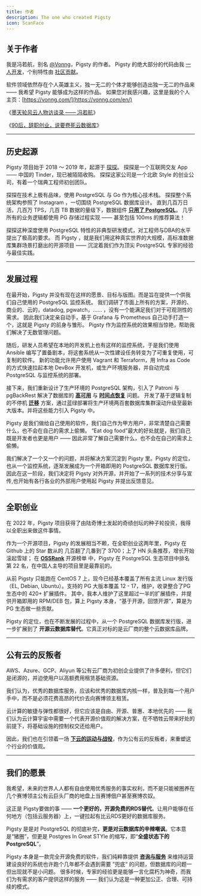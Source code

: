 ```yaml
---
title: 作者
description: The one who created Pigsty
icon: ScanFace
---
```



## 关于作者

我是冯若航，别名 [@Vonng](https://github.com/Vonng)，Pigsty 的作者。
Pigsty 的绝大部分的代码由我 [一人开发](https://github.com/pgsty/pigsty/pulse)，个别特性由 [社区贡献](https://github.com/pgsty/pigsty/graphs/contributors)。

软件领域依然存在个人英雄主义，独一无二的个体才能够创造出独一无二的作品来 —— 我希望 Pigsty 能够成为这样的作品。
如果您对我感兴趣，这里是我的个人主页：[https://vonng.com/](https://vonng.com/en/)

《[墨天轮风云人物访谈录 —— 冯若航](https://vonng.com/cn/blog/life/modb-interview-vonng/)》

《[90后，辞职创业，说要卷死云数据库](https://vonng.com/cn/blog/life/entrepreneur-vs-rds/)》

--------

## 历史起源

Pigsty 项目始于 2018 ～ 2019 年，起源于 [探探](https://tantanapp.com/en)。 探探是一个互联网交友 App —— 中国的 Tinder，现已被陌陌收购。 探探这家公司是一个北欧 Style 的创业公司，有着一个瑞典工程师初创团队。

探探在技术上极有品味，使用 PostgreSQL 与 Go 作为核心技术栈。 探探整个系统架构参照了 Instagram ，一切围绕 PostgreSQL 数据库设计。 直到几百万日活，几百万 TPS，几百 TB 数据的量级下，数据组件 [**只用了 PostgreSQL**](https://pigsty.cc/blog/pg/just-use-pg/)。 几乎所有的业务逻辑都使用 PG 存储过程实现 —— 甚至包括 100ms 的推荐算法！

探探这种深度使用 PostgreSQL 特性的非典型研发模式，对工程师与DBA的水平提出了极高的要求。 而 Pigsty ，就是我们用这种真实世界的大规模，高标准数据库集群场景打磨出的开源项目 —— 沉淀着我们作为顶尖 PostgreSQL 专家的经验与最佳实践。

------

## 发展过程

在最开始，Pigsty 并没有现在这样的愿景、目标与版图。而是旨在提供一个供我们自己使用的 PostgreSQL 监控系统。 我们调研了市面上所有的方案，开源的、商业的、云的，datadog, pgwatch，…… ，没有一个能满足我们对于可观测性的需求。 因此我们决定亲自动手，基于 Grafana 与 Prometheus 自己动手打造一个，这就是 Pigsty 的前身与雏形。 Pigsty 作为监控系统的效果相当惊艳，帮助我们解决了无数管理问题。

随后，研发人员希望在本地的开发机上也有这样的监控系统，于是我们使用 Ansible 编写了置备剧本，将这套系统从一次性建设任务转变为了可重复使用，可复制的软件。 新的功能允许用户使用 Vagrant 和 Terraform，用 Infra as Code 的方式快速拉起本地 DevBox 开发机，或生产环境服务器，并自动完成 PostgreSQL 与监控系统的部署。

接下来，我们重新设计了生产环境的 PostgreSQL 架构，引入了 Patroni 与 pgBackRest 解决了数据库的 [**高可用**](/feat/ha) 与 [**时间点恢复**](/feat/pitr) 问题。 开发了基于逻辑复制的不停机 [**迁移**](/pgsql/migration) 方案，通过蓝绿部署将生产环境两百套数据库集群滚动升级至最新大版本。并将这些能力引入 Pigsty 中。

Pigsty 是我们做给自己使用的软件，我们自己作为甲方用户，非常清楚自己需要什么，也不会在自己的需求上偷懒。 “Eat dog food”最大的好处就是，我们自己既是开发者也更是用户 —— 因此非常了解自己需要什么，也不会在自己的需求上偷懒。

我们解决了一个又一个的问题，并将解决方案沉淀到 Pigsty 里。Pigsty 的定位，也从一个监控系统，逐渐发展成为一个开箱即用的 PostgreSQL 数据库发行版。 因此在这一阶段，我们决定将 Pigsty 对外开源，并开始了一系列的技术分享与宣传,也开始有各行各业的外部用户使用起 Pigsty 并提出反馈意见。

------

## 全职创业

在 2022 年，Pigsty 项目获得了由陆奇博士发起的奇绩创坛的种子轮投资，我得以全职出来做这件事情。

作为一个开源项目，Pigsty 的发展相当不赖，在全职创业这两年里，Pigsty 在 Github 上的 Star 数从的 几百翻了几番到了 3700；上了 HN 头条推荐，增长开始滚起雪球； 在 [**OSSRank**](https://ossrank.com/cat/368-postgresql-extension?page=2) 开源榜单 中，Pigsty 在 PostgreSQL 生态项目中排名第 22 名，在中国人主导的项目里是最靠前的。

从前 Pigsty 只能跑在 CentOS 7 上，现今已经基本覆盖了所有主流 Linux 发行版 （EL, Debian, Ubuntu）。支持的 PG 大版本覆盖 12 - 17，维护，收录整合了PG生态中的 420+ 扩展插件。 其中，我本人维护了这里超过一半的扩展插件，并提供开箱即用的 RPM/DEB 包，算上 Pigsty 本身，“基于开源，回馈开源”，算是为 PG 生态做一些贡献。

Pigsty 的定位，也在不断发展的过程中，从一个 PostgreSQL 数据库发行版，进一步扩展到了 **开源云数据库替代**。它真正对标的是云厂商的整个云数据库品牌。

------

## 公有云的反叛者

AWS、Azure、GCP、Aliyun 等公有云厂商为初创企业提供了许多便利，但它们是闭源的，并迫使用户以高额费用租赁基础资源。

我们认为，优秀的数据库服务，应该和优秀的数据库内核一样，普及到每一个用户手中，而不是必须花费高昂的代价去向赛博领主租赁。

云计算的敏捷与弹性都很好，但它应该是自由、开源、普惠、本地优先的 —— 我们认为云计算宇宙中需要一个代表开源价值观的解决方案，在不牺牲云带来好处的前提下，将基础设施的控制权交还给用户。

因此，我们也在引领着一场 [**下云的运动与战役**](https://pigsty.cc/blog/cloud/exit/)，作为公有云的反叛者，来重塑这个行业的价值观。

------

## 我们的愿景

我希望，未来的世界人人都有自由使用优秀服务的事实权利，而不是只能被圈养在几个赛博领主公有云巨头厂商的地盘上当赛博佃户甚至赛博农奴。

这正是 Pigsty要做的事 —— **一个更好的，开源免费的RDS替代**。让用户能够在任何地方（包括云服务器）上，一键拉起有比云RDS更好的数据库服务。

Pigsty 是是对 PostgreSQL 的彻底补完，**更是对云数据库的辛辣嘲讽**。它本意是“猪圈”，但更是 Postgres In Great STYle 的缩写，即“**全盛状态下的 PostgreSQL**”。

Pigsty 本身是一款完全开源免费的软件，我们纯粹靠提供 [**咨询与服务**](/about/service) 来维持运营 建设良好的系统也许跑个几年都不会遇到需要 ”兜底“ 的问题，但数据库的问题一但出现就不是小问题。 很多时候，专家的经验更是能够一言化腐朽为神奇，而我们为有需求的客户提供这样的服务 —— 我们认为这是一种更加公正、合理、可持续的模式。

